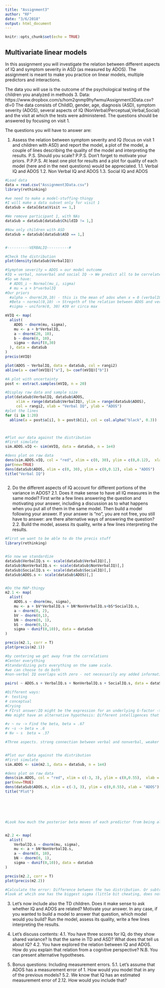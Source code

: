 ```yaml
---
title: "Assignment3"
author: "RF"
date: "3/6/2018"
output: html_document
---
```


```r
knitr::opts_chunk$set(echo = TRUE)
```

## Multivariate linear models

In this assignment you will investigate the relation between different aspects of IQ and symptom severity in ASD (as measured by ADOS). The assignment is meant to make you practice on linear models, multiple predictors and interactions.

The data you will use is the outcome of the psychological testing of the children you analyzed in methods 3.
Data: https://www.dropbox.com/s/hom2qnmp9hyfwmu/Assignment3Data.csv?dl=0
The data consists of ChildID, gender, age, diagnosis (ASD), symptom severity (ADOS), several aspects of IQ (NonVerbal/Perceptual,Verbal,Social) and the visit at which the tests were administered. The questions should be answered by focusing on visit 1.

The questions you will have to answer are:

1. Assess the relation between symptom severity and IQ (focus on visit 1 and children with ASD) and report the model, a plot of the model, a couple of lines describing the quality of the model and interpreting the results. P.S. Should you scale? P.P.S. Don't forget to motivate your priors. P.P.P.S. At least one plot for results and a plot for quality of each model (here and in the next questions) would be appreciated.
1.1. Verbal IQ and ADOS
1.2. Non Verbal IQ and ADOS
1.3. Social IQ and ADOS
```r
#Load data
data = read.csv("Assignment3Data.csv")
library(rethinking)

#we need to make a model-stuffing-thingy
#I will make a data subset only for visit 1
dataSub = data[data$Visit == 1,]

#We remove participant 1, with NAs
dataSub = dataSub[dataSub$ChildID != 1,]

#Now only children with ASD
dataSub = dataSub[dataSub$ASD == 1,]


#----------VERBALIQ----------#

#Check the distribution
plot(density(dataSub$VerbalIQ))

#Symptom severity = ADOS = our model outcome
#IQ = verbal, nonverbal and social IQ -> We predict all to be correlated with the data
#So we have:
  # ADOS_i ~ Normal(mu_i, sigma)
  # mu = a + b*verbalIQ
#Our priors
  #alpha ~ dnorm(20,10) - this is the mean of ados when x = 0 (verbalIQ)
  #Beta ~ normal(0,10) -> Stregnth of the relation between ADOS and verbal IQ -> No clue why we would choose these values #zero because we do not know what we expect
  #sigma ~ uniform(0, 30) #30 er circa max

mVIQ <- map(
  alist(
    ADOS ~ dnorm(mu, sigma),
    mu <- a + b*VerbalIQ,
    a ~ dnorm(20, 10),
    b ~ dnorm(0, 10),
    sigma ~ dunif(0,30)
  ), data = dataSub
)
precis(mVIQ)

plot(ADOS ~ VerbalIQ, data = dataSub, col = rangi2)
abline(a = coef(mVIQ)["a"], b= coef(mVIQ)["b"])

#A plot with uncertainty
post <- extract.samples(mVIQ, n = 20)

#Display raw data and sample size
plot(dataSub$VerbalIQ, dataSub$ADOS,
     xlim = range(dataSub$VerbalIQ), ylim = range(dataSub$ADOS),
     col = rangi2, xlab = "Verbal IQ", ylab = "ADOS")
#plot the lines
for (i in 1:20)
  abline(a = post$a[i], b = post$b[i], col = col.alpha("black", 0.3))



#Plot our data against the distribution
#First simulate
sim.ADOS.vIQ <- sim(mVIQ, data = dataSub, n = 1e4)

#dens plot on raw data
dens(sim.ADOS.vIQ, col = "red", xlim = c(0, 30), ylim = c(0,0.12),  xlab = "ADOS")
par(new=TRUE)
dens(dataSub$ADOS, xlim = c(0, 30), ylim = c(0,0.12), xlab = "ADOS")
title("Verbal IQ")
  

```


2. Do the different aspects of IQ account for different portions of the variance in ADOS? 
2.1. Does it make sense to have all IQ measures in the same model? First write a few lines answering the question and motivating your answer, including a discussion as to what happens when you put all of them in the same model. Then build a model following your answer. If your answer is "no", you are not free, you still have to answer: are there alternative ways of answering the question?
2.2. Build the model, assess its quality, write a few lines interpreting the results.

```r
#First we want to be able to do the precis stuff
library(rethinking)


#So now we standardize
dataSub$VerbalIQ.s <- scale(dataSub$VerbalIQ)[,]
dataSub$NonVerbalIQ.s <- scale(dataSub$NonVerbalIQ)[,]
dataSub$SocialIQ.s <- scale(dataSub$SocialIQ)[,]
dataSub$ADOS.s <- scale(dataSub$ADOS)[,]


#Do the MAP-thingy
m2.1 <- map(
  alist(
    ADOS.s ~ dnorm(mu, sigma),
    mu <- a + bV*VerbalIQ.s + bN*NonVerbalIQ.s+bS*SocialIQ.s,
    a ~ dnorm(0, 2),
    bV ~ dnorm(0,1),
    bN ~ dnorm(0, 1),
    bS ~ dnorm(0,1),
    sigma ~ dunif(0,10)), data = dataSub
)

precis(m2.1, corr = T)
plot(precis(m2.1))

#by centering we get away from the correlations
#Center everything
#Standardizing puts everything on the same scale.
#we can choose to do both
#non-verbal IQ overlaps with zero - not necessarily any added information from adding this (As it overlaps with zero)

pairs( ~ ADOS.s + VerbalIQ.s + NonVerbalIQ.s + SocialIQ.s, data = dataSub, col = rangi2)

#Different ways:
#- testing
# conceptual
#Crying
# FIrst answer:IQ might be the expression for an underlying G-factor -> They might be colinear. THeory driven hypothesis. If they are fully correlated, we would expect the plots of the coefficients to be centered around zero
#We might have an alternative hypothesis: Different intelligences that might not be corralted -> Prediction: adding a new IQ-type will always add more value

#v ~ nv -> Find the beta, beta = .67
#v ~s -> beta = .6
# Nv ~ s  beta = .37

#Three aspects. strong connection between verbal and nonverbal, weaker connection between social and nonverbal iQ


#Plot our data against the distribution
#First simulate
sim.ADOS <- sim(m2.1, data = dataSub, n = 1e4)

#dens plot on raw data
dens(sim.ADOS, col = "red", xlim = c(-3, 3), ylim = c(0,0.55),  xlab = "ADOS")
par(new=TRUE)
dens(dataSub$ADOS.s, xlim = c(-3, 3), ylim = c(0,0.55), xlab = "ADOS")
title("Plot")






#Look how much the posterior beta moves of each predictor from being alone (question 1) when we then have the others


m2.2 <- map(
  alist(
    VerbalIQ.s ~ dnorm(mu, sigma),
    mu <- a + bN*NonVerbalIQ.s,
    a ~ dnorm(0, 10),
    bN ~ dnorm(0, 1),
    sigma ~ dunif(0,10)), data = dataSub
)

precis(m2.2, corr = T)
plot(precis(m2.2))

#Calculate the error: Difference between the two distribution. Or subtract one distribution from the other
#look at whcih one has the biggest sigma (little bit cheating, does not take into account how precise the beta-values are.)


```


3. Let's now include also the TD children. Does it make sense to ask whether IQ and ADOS are related? Motivate your answer. In any case, if you wanted to build a model to answer that question, which model would you build? Run the model, assess its quality, write a few lines interpreting the results.

4. Let's discuss contents:
4.1. You have three scores for IQ, do they show shared variance? Is that the same in TD and ASD? What does that tell us about IQ?
4.2. You have explored the relation between IQ and ADOS. How do you explain that relation from a cognitive perspective? N.B. You can present alternative hypotheses.

5. Bonus questions: Including measurement errors. 
5.1. Let's assume that ADOS has a measurement error of 1. How would you model that in any of the previous models? 
5.2. We know that IQ has an estimated measurement error of 2.12. How would you include that? 


